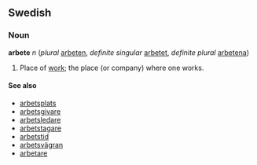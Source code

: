 ==Swedish==
===Noun===
'''arbete''' ''n'' (''plural'' [[arbeten]], ''definite singular'' [[arbetet]], ''definite plural'' [[arbetena]])


#Place of [[work]]; the place (or company) where one works.

====See also====
*[[arbetsplats]]
*[[arbetsgivare]]
*[[arbetsledare]]
*[[arbetstagare]]
*[[arbetstid]]
*[[arbetsvägran]]
*[[arbetare]]